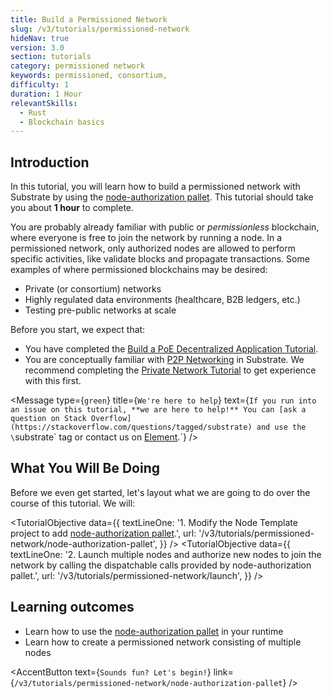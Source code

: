 ```yaml
---
title: Build a Permissioned Network
slug: /v3/tutorials/permissioned-network
hideNav: true
version: 3.0 
section: tutorials
category: permissioned network
keywords: permissioned, consortium, 
difficulty: 1
duration: 1 Hour
relevantSkills: 
  - Rust 
  - Blockchain basics
---
```


## Introduction

In this tutorial, you will learn how to build a permissioned network with Substrate by using the
[node-authorization pallet](/rustdocs/latest/pallet_node_authorization/index.html).
This tutorial should take you about **1 hour** to complete.

You are probably already familiar with public or _permissionless_ blockchain, where everyone
is free to join the network by running a node. In a permissioned network, only authorized
nodes are allowed to perform specific activities, like validate blocks and propagate
transactions. Some examples of where permissioned blockchains may be desired:

- Private (or consortium) networks
- Highly regulated data environments (healthcare, B2B ledgers, etc.)
- Testing pre-public networks at scale

Before you start, we expect that:

- You have completed the
  [Build a PoE Decentralized Application Tutorial](https://substrate.dev/docs/en/tutorials/build-a-dapp/).
- You are conceptually familiar with
  [P2P Networking](https://wiki.polkadot.network/docs/faq#networking) in Substrate. We recommend completing the [Private Network Tutorial](../private-network)
  to get experience with this first.

<Message
  type={`green`}
  title={`We're here to help`}
  text={`If you run into an issue on this tutorial, **we are here to help!** You can
  [ask a question on Stack Overflow](https://stackoverflow.com/questions/tagged/substrate) and use the
  \`substrate\` tag or contact us on [Element](https://matrix.to/#/#substrate-technical:matrix.org).`}
/>

## What You Will Be Doing

Before we even get started, let's layout what we are going to do over the course of this tutorial. We will:

<TutorialObjective
  data={{
    textLineOne:
      '1. Modify the Node Template project to add [node-authorization pallet](/rustdocs/latest/pallet_node_authorization/index.html).',
    url: '/v3/tutorials/permissioned-network/node-authorization-pallet',
  }}
/>
<TutorialObjective
  data={{
    textLineOne:
    '2. Launch multiple nodes and authorize new nodes to join the network by calling the dispatchable calls provided by node-authorization pallet.',
    url: '/v3/tutorials/permissioned-network/launch',
  }}
/>

## Learning outcomes

- Learn how to use the [node-authorization pallet](https://docs.rs/pallet-node-authorization/3.0.0/pallet_node_authorization/) in your runtime
- Learn how to create a permissioned network consisting of multiple nodes

<AccentButton text={`Sounds fun? Let's begin!`} link={`/v3/tutorials/permissioned-network/node-authorization-pallet`} />
